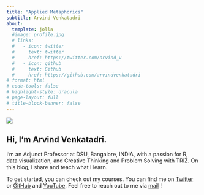 ```yaml
---
title: "Applied Metaphorics"
subtitle: Arvind Venkatadri
about:
  template: jolla
  #image: profile.jpg
  # links:
  #   - icon: twitter
  #     text: twitter
  #     href: https://twitter.com/arvind_v
  #   - icon: github
  #     text: Github
  #     href: https://github.com/arvindvenkatadri
# format: html
# code-tools: false
# highlight-style: dracula
# page-layout: full
# title-block-banner: false
---
```


::: grid
::: g-col-6
![](materials/images/avatar.jpg)
:::

::: g-col-6
# Hi, I'm Arvind Venkatadri.

I'm an Adjunct Professor at DSU, Bangalore, INDIA, with a passion for R,
data visualization, and Creative Thinking and Problem Solving with TRIZ.
On this blog, I share and teach what I learn.

To get started, you can check out my courses. You can find me on
[Twitter](https://twitter.com/arvind_v) or
[GitHub](https://github.com/arvindvenkatadri) and
[YouTube](https://www.youtube.com/user/arvindvenkatadri). Feel free to
reach out to me via [mail](mailto:arvind.venkatadri@gmail.com) !
:::
:::
